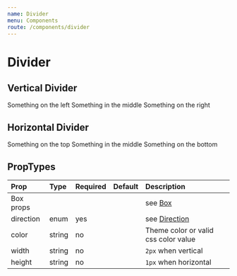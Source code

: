 ```yaml
---
name: Divider
menu: Components
route: /components/divider
---
```



# Divider

## Vertical Divider

<Playground>
    Something on the left
    <Divider direction={Direction.VERTICAL} mx={1} />
    Something in the middle
    <Divider direction={Direction.VERTICAL} width="4px" height="4rem" mx={3} color="primary" />
    Something on the right
</Playground>

## Horizontal Divider

<Playground>
    Something on the top
    <Divider direction={Direction.HORIZONTAL} my={2} />
    Something in the middle
    <Divider direction={Direction.HORIZONTAL} width="60%" height="4px" ml={0} my={5} color="secondary" />
    Something on the bottom
</Playground>

## PropTypes
| Prop | Type | Required | Default | Description |
|:-----|:-----|:---------|:--------|:------------|
| Box props | | | | see [Box](/components/box) |
| direction | enum | yes | | see [Direction](/common/direction) |
| color | string | no | | Theme color or valid css color value  |
| width | string | no | | `2px` when vertical |
| height | string | no | | `1px` when horizontal |
